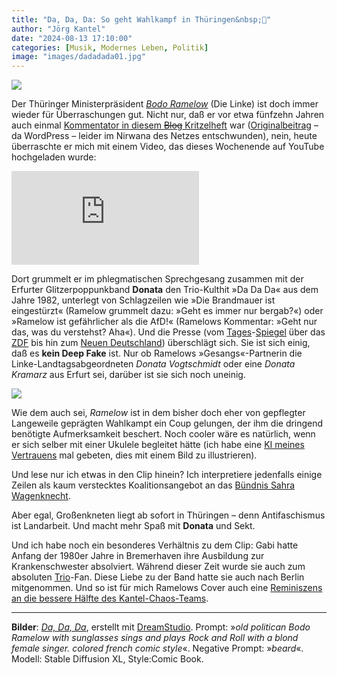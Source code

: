 ```yaml
---
title: "Da, Da, Da: So geht Wahlkampf in Thüringen&nbsp;🥸"
author: "Jörg Kantel"
date: "2024-08-13 17:10:00"
categories: [Musik, Modernes Leben, Politik]
image: "images/dadadada01.jpg"
---
```


[![](images/dadadada01-b.jpg)](https://www.flickr.com/photos/schockwellenreiter/53920920104/)

Der Thüringer Ministerpräsident *[Bodo Ramelow](https://de.wikipedia.org/wiki/Bodo_Ramelow)* (Die Linke) ist doch immer wieder für Überraschungen gut. Nicht nur, daß er vor etwa fünfzehn Jahren auch einmal [Kommentator in diesem ~~Blog~~ Kritzelheft](http://blog.schockwellenreiter.de/2014/12/20141205.html#p04) war ([Originalbeitrag](https://www.ats20.de/blog/index.php?/archives/1005-Urheberrecht-und-Autorenverdienst..html) -- da WordPress -- leider im Nirwana des Netzes entschwunden), nein, heute überraschte er mich mit einem Video, das dieses Wochenende auf YouTube hochgeladen wurde:

<iframe class="if16_9" src="https://www.youtube.com/embed/EAzZ7ObcaNA?si=LxgNb-P37am-KFAK" title="YouTube video player" frameborder="0" allow="accelerometer; autoplay; clipboard-write; encrypted-media; gyroscope; picture-in-picture; web-share" referrerpolicy="strict-origin-when-cross-origin" allowfullscreen></iframe>

Dort grummelt er im phlegmatischen Sprechgesang zusammen mit der Erfurter Glitzerpoppunkband **Donata** den Trio-Kulthit »Da Da Da« aus dem Jahre 1982, unterlegt von Schlagzeilen wie »Die Brandmauer ist eingestürzt« (Ramelow grummelt dazu: »Geht es immer nur bergab?«) oder »Ramelow ist gefährlicher als die AfD!« (Ramelows Kommentar: »Geht nur das, was du verstehst? Aha«). Und die Presse (vom [Tages](https://www.tagesspiegel.de/politik/ich-lieb-dich-nicht-du-liebst-mich-nicht-bodo-ramelow-covert-trio-klassiker-da-da-da-fur-thuringen-wahlkampf-12180746.html)-[Spiegel](https://www.spiegel.de/politik/deutschland/thueringen-bodo-ramelow-veroeffentlicht-wahlkampfsong-mit-donata-a-231d174c-d4d7-43b9-b491-d40a5dc2284a) über das [ZDF](https://www.zdf.de/nachrichten/politik/deutschland/werbespots-politiker-landtagswahl-thueringen-100.html) bis hin zum [Neuen Deutschland](https://www.nd-aktuell.de/artikel/1184449.linke-in-thueringen-bodo-ramelow-mit-da-da-da-gegen-den-ernst-der-lage.html)) überschlägt sich. Sie ist sich einig, daß es **kein Deep Fake** ist. Nur ob Ramelows »Gesangs«-Partnerin die Linke-Landtagsabgeordneten *Donata Vogtschmidt* oder eine *Donata Kramarz* aus Erfurt sei, darüber ist sie sich noch uneinig.

[![](images/dadadada02.jpg)](https://www.flickr.com/photos/schockwellenreiter/53920920359/)

Wie dem auch sei, *Ramelow* ist in dem bisher doch eher von gepflegter Langeweile geprägten Wahlkampt ein Coup gelungen, der ihm die dringend benötigte Aufmerksamkeit beschert. Noch cooler wäre es natürlich, wenn er sich selber mit einer Ukulele begleitet hätte (ich habe eine [KI meines Vertrauens](https://beta.dreamstudio.ai/generate) mal gebeten, dies mit einem Bild zu illustrieren).

Und lese nur ich etwas in den Clip hinein? Ich interpretiere jedenfalls einige Zeilen als kaum verstecktes Koalitionsangebot an das [Bündnis Sahra Wagenknecht](https://de.wikipedia.org/wiki/B%C3%BCndnis_Sahra_Wagenknecht).

Aber egal, Großenkneten liegt ab sofort in Thüringen -- denn Antifaschismus ist Landarbeit. Und macht mehr Spaß mit **Donata** und Sekt.

Und ich habe noch ein besonderes Verhältnis zu dem Clip: Gabi hatte Anfang der 1980er Jahre in Bremerhaven ihre Ausbildung zur Krankenschwester absolviert. Während dieser Zeit wurde sie auch zum absoluten [Trio](https://de.wikipedia.org/wiki/Trio_(Band))-Fan. Diese Liebe zu der Band hatte sie auch nach Berlin mitgenommen. Und so ist für mich Ramelows Cover auch eine [Reminiszens an die bessere Hälfte des Kantel-Chaos-Teams](https://kantel.github.io/posts/2024041901_rip_gabi/).

---

**Bilder**: *[Da, Da, Da](https://www.flickr.com/photos/schockwellenreiter/53920920104/)*, erstellt mit [DreamStudio](https://beta.dreamstudio.ai/generate). Prompt: »*old politican Bodo Ramelow with sunglasses sings and plays Rock and Roll with a blond female singer. colored french comic style*«. Negative Prompt: »*beard*«. Modell: Stable Diffusion XL, Style:Comic Book.